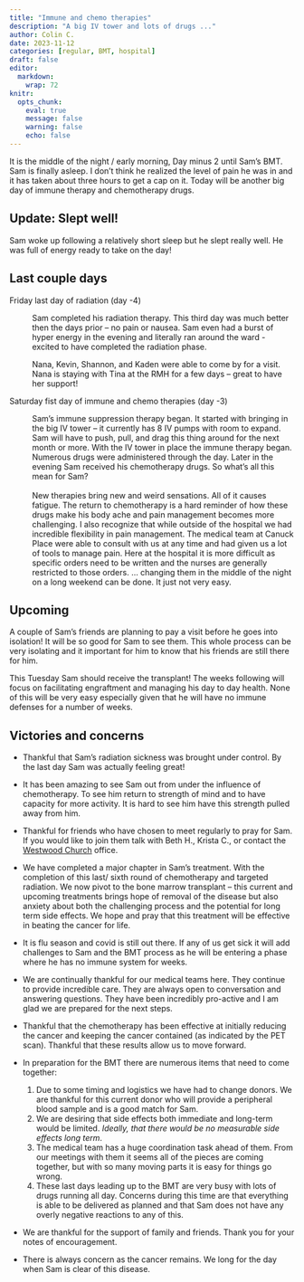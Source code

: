 ```yaml
---
title: "Immune and chemo therapies"
description: "A big IV tower and lots of drugs ..."
author: Colin C.
date: 2023-11-12
categories: [regular, BMT, hospital]
draft: false
editor: 
  markdown: 
    wrap: 72
knitr: 
  opts_chunk: 
    eval: true
    message: false
    warning: false
    echo: false
---
```


It is the middle of the night / early morning, Day minus 2 until Sam's
BMT. Sam is finally asleep. I don't think he realized the level of pain
he was in and it has taken about three hours to get a cap on it.
Today will be another big day of immune therapy and chemotherapy drugs.

:::callout-note
## Update: Slept well! 

Sam woke up following a relatively short sleep but he slept really well.  He was full of energy ready to take on the day!  

:::

## Last couple days

Friday last day of radiation (day -4)

:   Sam completed his radiation therapy. This third day was much better
    then the days prior -- no pain or nausea. Sam even had a burst of hyper
    energy in the evening and literally ran around the ward - excited to
    have completed the radiation phase.

:   Nana, Kevin, Shannon, and Kaden were able to come by for a visit.
    Nana is staying with Tina at the RMH for a few days -- great to have
    her support!

Saturday fist day of immune and chemo therapies (day -3)

:   Sam's immune suppression therapy began. It started with bringing in
    the big IV tower -- it currently has 8 IV pumps with room to expand.
    Sam will have to push, pull, and drag this thing around for the next
    month or more. With the IV tower in place the immune therapy began.
    Numerous drugs were administered through the day. Later in the
    evening Sam received his chemotherapy drugs. So what's all this mean
    for Sam?\
    \
    New therapies bring new and weird sensations. All of it causes
    fatigue. The return to chemotherapy is a hard reminder of how these
    drugs make his body ache and pain management becomes more
    challenging. I also recognize that while outside of the hospital we
    had incredible flexibility in pain management. The medical team at
    Canuck Place were able to consult with us at any time and had given
    us a lot of tools to manage pain. Here at the hospital it is more
    difficult as specific orders need to be written and the nurses are
    generally restricted to those orders. ... changing them in the
    middle of the night on a long weekend can be done. It just not very
    easy.


## Upcoming 

A couple of Sam's friends are planning to pay a visit before he goes into
isolation!  It will be so good for Sam to see them.  This whole process 
can be very isolating and it important for him to know that his friends are still there for him.  

This Tuesday Sam should receive the transplant! The weeks following will focus on facilitating engraftment and managing his day to day health.  None of this will be very easy especially given that he will have no immune defenses for a number of weeks. 




## Victories and concerns

-   Thankful that Sam's radiation sickness was brought under control. By
    the last day Sam was actually feeling great!

-   It has been amazing to see Sam out from under the influence of
    chemotherapy. To see him return to strength of mind and to have
    capacity for more activity. It is hard to see him have this strength
    pulled away from him.

-   Thankful for friends who have chosen to meet regularly to pray for
    Sam. If you would like to join them talk with Beth H., Krista C., or
    contact the [Westwood Church](https://westwoodchurch.bc.ca) office.

-   We have completed a major chapter in Sam's treatment. With the
    completion of this last/ sixth round of chemotherapy and targeted
    radiation. We now pivot to the bone marrow transplant -- this
    current and upcoming treatments brings hope of removal of the
    disease but also anxiety about both the challenging process and the
    potential for long term side effects. We hope and pray that this
    treatment will be effective in beating the cancer for life.

-   It is flu season and covid is still out there. If any of us get sick
    it will add challenges to Sam and the BMT process as he will be
    entering a phase where he has no immune system for weeks.

-   We are continually thankful for our medical teams here. They
    continue to provide incredible care. They are always open to
    conversation and answering questions. They have been incredibly
    pro-active and I am glad we are prepared for the next steps.

-   Thankful that the chemotherapy has been effective at initially
    reducing the cancer and keeping the cancer contained (as indicated
    by the PET scan). Thankful that these results allow us to move
    forward.

-   In preparation for the BMT there are numerous items that need to
    come together:

    1.  Due to some timing and logistics we have had to change donors.
        We are thankful for this current donor who will provide a
        peripheral blood sample and is a good match for Sam.
    2.  We are desiring that side effects both immediate and long-term
        would be limited. *Ideally, that there would be no measurable
        side effects long term*.
    3.  The medical team has a huge coordination task ahead of them.
        From our meetings with them it seems all of the pieces are
        coming together, but with so many moving parts it is easy for
        things go wrong.
    4.  These last days leading up to the BMT are very busy with lots of
        drugs running all day. Concerns during this time are that
        everything is able to be delivered as planned and that Sam does
        not have any overly negative reactions to any of this.

-   We are thankful for the support of family and friends. Thank you for
    your notes of encouragement.

-   There is always concern as the cancer remains. We long for the day
    when Sam is clear of this disease.